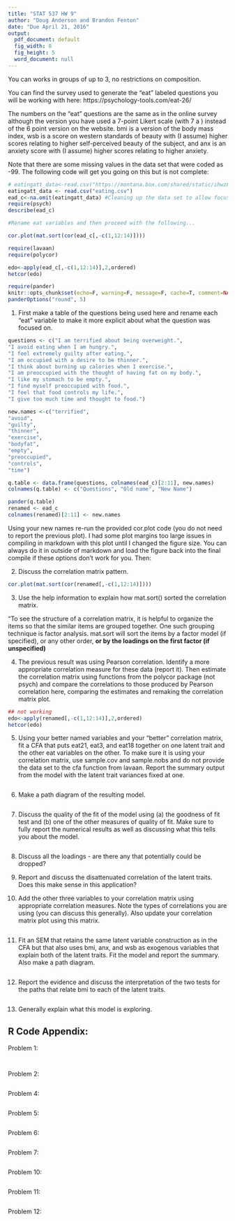 ```yaml
---
title: "STAT 537 HW 9"
author: "Doug Anderson and Brandon Fenton"
date: "Due April 21, 2016"
output:
  pdf_document: default
  fig_width: 8
  fig_height: 5
  word_document: null
---
```


You can works in groups of up to 3, no restrictions on composition.

You can find the survey used to generate the "eat" labeled questions you will be working with here: https://psychology-tools.com/eat-26/

The numbers on the "eat" questions are the same as in the online survey although the version you have used a 7-point Likert scale (with 7 a ) instead of the 6 point version on the website. bmi is a version of the body mass index, wsb is a score on western standards of beauty with (I assume) higher scores relating to higher self-perceived beauty of the subject, and anx is an anxiety score with (I assume) higher scores relating to higher anxiety.

Note that there are some missing values in the data set that were coded as -99. The following code will get you going on this but is not complete:

```r
# eatingatt_data<-read.csv("https://montana.box.com/shared/static/ihwz8fjd024a5e8zuxzwgs90q2zhxpmc.csv",na.strings=-99)
eatingatt_data <- read.csv("eating.csv")
ead_c<-na.omit(eatingatt_data) #Cleaning up the data set to allow focus on other aspects - could retain nearly 60 partial observations 
require(psych)
describe(ead_c)

#Rename eat variables and then proceed with the following...

cor.plot(mat.sort(cor(ead_c[,-c(1,12:14)])))

require(lavaan)
require(polycor)

edo<-apply(ead_c[,-c(1,12:14)],2,ordered)
hetcor(edo)

require(pander)
knitr::opts_chunk$set(echo=F, warning=F, message=F, cache=T, comment=NA, size="footnotesize", fig.width=6, fig.height=4, fig.align="center", dev="pdf", dev.args=list(pointsize=8))
panderOptions("round", 5)


```

1) First make a table of the questions being used here and rename each "eat" variable to make it more explicit about what the question was focused on. 

```r
questions <- c("I am terrified about being overweight.",
"I avoid eating when I am hungry.",
"I feel extremely guilty after eating.",
"I am occupied with a desire to be thinner.",
"I think about burning up calories when I exercise.",
"I am preoccupied with the thought of having fat on my body.",
"I like my stomach to be empty.",
"I find myself preoccupied with food.",
"I feel that food controls my life.",
"I give too much time and thought to food.")

new.names <-c("terrified",
"avoid",
"guilty",
"thinner",
"exercise",
"bodyfat",
"empty",
"preoccupied",
"controls",
"time")

q.table <- data.frame(questions, colnames(ead_c)[2:11], new.names)
colnames(q.table) <- c("Questions", "Old name", "New Name")

pander(q.table)
renamed <- ead_c
colnames(renamed)[2:11] <- new.names
```


Using your new names re-run the provided cor.plot code (you do not need to report the previous plot). I had some plot margins too large issues in compiling in markdown with this plot until I changed the figure size. You can always do it in outside of markdown and load the figure back into the final compile if these options don't work for you. Then: 

2) Discuss the correlation matrix pattern.

```r
cor.plot(mat.sort(cor(renamed[,-c(1,12:14)])))
```

3) Use the help information to explain how mat.sort() sorted the correlation matrix.

"To see the structure of a correlation matrix, it is helpful to organize the items so that the similar items are grouped together. One such grouping technique is factor analysis. mat.sort will sort the items by a factor model (if specified), or any other order, __or by the loadings on the first factor (if unspecified)__

4) The previous result was using Pearson correlation. Identify a more appropriate correlation measure for these data (report it). Then estimate the correlation matrix using functions from the polycor package (not psych) and compare the correlations to those produced by Pearson correlation here, comparing the estimates and remaking the correlation matrix plot.

```r
## not working
edo<-apply(renamed[,-c(1,12:14)],2,ordered)
hetcor(edo)
```

5) Using your better named variables and your "better" correlation matrix, fit a CFA that puts eat21, eat3, and eat18 together on one latent trait and the other eat variables on the other. To make sure it is using your correlation matrix, use sample.cov and sample.nobs and do not provide the data set to the cfa function from lavaan. Report the summary output from the model with the latent trait variances fixed at one.

```r

```

6) Make a path diagram of the resulting model.

```r

```

7) Discuss the quality of the fit of the model using (a) the goodness of fit test and (b) one of the other measures of quality of fit. Make sure to fully report the numerical results as well as discussing what this tells you about the model.

```r

```

8) Discuss all the loadings - are there any that potentially could be dropped? 

9) Report and discuss the disattenuated correlation of the latent traits. Does this make sense in this application?

10) Add the other three variables to your correlation matrix using appropriate correlation measures. Note the types of correlations you are using (you can discuss this generally). Also update your correlation matrix plot using this matrix.

```r

```

11) Fit an SEM that retains the same latent variable construction as in the CFA but that also uses bmi, anx, and wsb as exogenous variables that explain both of the latent traits. Fit the model and report the summary. Also make a path diagram.

```r

```

12) Report the evidence and discuss the interpretation of the two tests for the paths that relate bmi to each of the latent traits. 

```r

```

13) Generally explain what this model is exploring.


## R Code Appendix:
Problem 1:
```r
```

```r
```

Problem 2:
```r
```

\pagebreak
Problem 4:
```r
```

Problem 5:
```r
```

Problem 6:
```r
```

Problem 7:
```r
```

Problem 10:
```r
```

Problem 11:
```r
```

Problem 12:
```r
```
